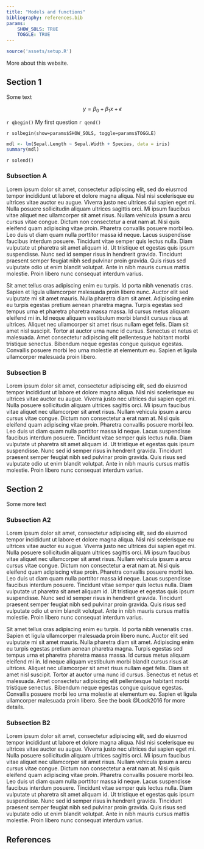```yaml
---
title: "Models and functions"
bibliography: references.bib
params: 
    SHOW_SOLS: TRUE
    TOGGLE: TRUE
---
```


```r
source('assets/setup.R')
```

More about this website.


## Section 1

Some text

$$
y = \beta_0 + \beta_1 x + \epsilon
$$

`r qbegin()`
My first question
`r qend()`

`r solbegin(show=params$SHOW_SOLS, toggle=params$TOGGLE)`
```r
mdl <- lm(Sepal.Length ~ Sepal.Width + Species, data = iris)
summary(mdl)
```
`r solend()`


### Subsection A

Lorem ipsum dolor sit amet, consectetur adipiscing elit, sed do eiusmod tempor incididunt ut labore et dolore magna aliqua. Nisl nisi scelerisque eu ultrices vitae auctor eu augue. Viverra justo nec ultrices dui sapien eget mi. Nulla posuere sollicitudin aliquam ultrices sagittis orci. Mi ipsum faucibus vitae aliquet nec ullamcorper sit amet risus. Nullam vehicula ipsum a arcu cursus vitae congue. Dictum non consectetur a erat nam at. Nisi quis eleifend quam adipiscing vitae proin. Pharetra convallis posuere morbi leo. Leo duis ut diam quam nulla porttitor massa id neque. Lacus suspendisse faucibus interdum posuere. Tincidunt vitae semper quis lectus nulla. Diam vulputate ut pharetra sit amet aliquam id. Ut tristique et egestas quis ipsum suspendisse. Nunc sed id semper risus in hendrerit gravida. Tincidunt praesent semper feugiat nibh sed pulvinar proin gravida. Quis risus sed vulputate odio ut enim blandit volutpat. Ante in nibh mauris cursus mattis molestie. Proin libero nunc consequat interdum varius.

Sit amet tellus cras adipiscing enim eu turpis. Id porta nibh venenatis cras. Sapien et ligula ullamcorper malesuada proin libero nunc. Auctor elit sed vulputate mi sit amet mauris. Nulla pharetra diam sit amet. Adipiscing enim eu turpis egestas pretium aenean pharetra magna. Turpis egestas sed tempus urna et pharetra pharetra massa massa. Id cursus metus aliquam eleifend mi in. Id neque aliquam vestibulum morbi blandit cursus risus at ultrices. Aliquet nec ullamcorper sit amet risus nullam eget felis. Diam sit amet nisl suscipit. Tortor at auctor urna nunc id cursus. Senectus et netus et malesuada. Amet consectetur adipiscing elit pellentesque habitant morbi tristique senectus. Bibendum neque egestas congue quisque egestas. Convallis posuere morbi leo urna molestie at elementum eu. Sapien et ligula ullamcorper malesuada proin libero.

### Subsection B

Lorem ipsum dolor sit amet, consectetur adipiscing elit, sed do eiusmod tempor incididunt ut labore et dolore magna aliqua. Nisl nisi scelerisque eu ultrices vitae auctor eu augue. Viverra justo nec ultrices dui sapien eget mi. Nulla posuere sollicitudin aliquam ultrices sagittis orci. Mi ipsum faucibus vitae aliquet nec ullamcorper sit amet risus. Nullam vehicula ipsum a arcu cursus vitae congue. Dictum non consectetur a erat nam at. Nisi quis eleifend quam adipiscing vitae proin. Pharetra convallis posuere morbi leo. Leo duis ut diam quam nulla porttitor massa id neque. Lacus suspendisse faucibus interdum posuere. Tincidunt vitae semper quis lectus nulla. Diam vulputate ut pharetra sit amet aliquam id. Ut tristique et egestas quis ipsum suspendisse. Nunc sed id semper risus in hendrerit gravida. Tincidunt praesent semper feugiat nibh sed pulvinar proin gravida. Quis risus sed vulputate odio ut enim blandit volutpat. Ante in nibh mauris cursus mattis molestie. Proin libero nunc consequat interdum varius.



## Section 2

Some more text

### Subsection A2

Lorem ipsum dolor sit amet, consectetur adipiscing elit, sed do eiusmod tempor incididunt ut labore et dolore magna aliqua. Nisl nisi scelerisque eu ultrices vitae auctor eu augue. Viverra justo nec ultrices dui sapien eget mi. Nulla posuere sollicitudin aliquam ultrices sagittis orci. Mi ipsum faucibus vitae aliquet nec ullamcorper sit amet risus. Nullam vehicula ipsum a arcu cursus vitae congue. Dictum non consectetur a erat nam at. Nisi quis eleifend quam adipiscing vitae proin. Pharetra convallis posuere morbi leo. Leo duis ut diam quam nulla porttitor massa id neque. Lacus suspendisse faucibus interdum posuere. Tincidunt vitae semper quis lectus nulla. Diam vulputate ut pharetra sit amet aliquam id. Ut tristique et egestas quis ipsum suspendisse. Nunc sed id semper risus in hendrerit gravida. Tincidunt praesent semper feugiat nibh sed pulvinar proin gravida. Quis risus sed vulputate odio ut enim blandit volutpat. Ante in nibh mauris cursus mattis molestie. Proin libero nunc consequat interdum varius.

Sit amet tellus cras adipiscing enim eu turpis. Id porta nibh venenatis cras. Sapien et ligula ullamcorper malesuada proin libero nunc. Auctor elit sed vulputate mi sit amet mauris. Nulla pharetra diam sit amet. Adipiscing enim eu turpis egestas pretium aenean pharetra magna. Turpis egestas sed tempus urna et pharetra pharetra massa massa. Id cursus metus aliquam eleifend mi in. Id neque aliquam vestibulum morbi blandit cursus risus at ultrices. Aliquet nec ullamcorper sit amet risus nullam eget felis. Diam sit amet nisl suscipit. Tortor at auctor urna nunc id cursus. Senectus et netus et malesuada. Amet consectetur adipiscing elit pellentesque habitant morbi tristique senectus. Bibendum neque egestas congue quisque egestas. Convallis posuere morbi leo urna molestie at elementum eu. Sapien et ligula ullamcorper malesuada proin libero.
See the book @Lock2016 for more details.

### Subsection B2

Lorem ipsum dolor sit amet, consectetur adipiscing elit, sed do eiusmod tempor incididunt ut labore et dolore magna aliqua. Nisl nisi scelerisque eu ultrices vitae auctor eu augue. Viverra justo nec ultrices dui sapien eget mi. Nulla posuere sollicitudin aliquam ultrices sagittis orci. Mi ipsum faucibus vitae aliquet nec ullamcorper sit amet risus. Nullam vehicula ipsum a arcu cursus vitae congue. Dictum non consectetur a erat nam at. Nisi quis eleifend quam adipiscing vitae proin. Pharetra convallis posuere morbi leo. Leo duis ut diam quam nulla porttitor massa id neque. Lacus suspendisse faucibus interdum posuere. Tincidunt vitae semper quis lectus nulla. Diam vulputate ut pharetra sit amet aliquam id. Ut tristique et egestas quis ipsum suspendisse. Nunc sed id semper risus in hendrerit gravida. Tincidunt praesent semper feugiat nibh sed pulvinar proin gravida. Quis risus sed vulputate odio ut enim blandit volutpat. Ante in nibh mauris cursus mattis molestie. Proin libero nunc consequat interdum varius.



## References
